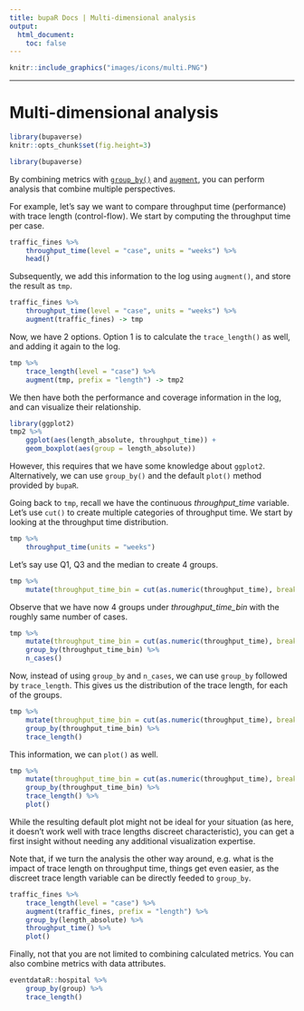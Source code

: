 ```yaml
---
title: bupaR Docs | Multi-dimensional analysis
output: 
  html_document: 
    toc: false
---
```


```r
knitr::include_graphics("images/icons/multi.PNG")
```

***

# Multi-dimensional analysis

```r
library(bupaverse)
knitr::opts_chunk$set(fig.height=3)
```

```r
library(bupaverse)
```

By combining metrics with [`group_by()`](wrangling.html#group_by) and [`augment`](augment.html), you can perform analysis that combine multiple perspectives. 

For example, let's say we want to compare throughput time (performance) with trace length (control-flow). We start by computing the throughput time per case. 

```r
traffic_fines %>%
	throughput_time(level = "case", units = "weeks") %>%
	head()
```
Subsequently, we add this information to the log using `augment()`, and store the result as `tmp`. 

```r
traffic_fines %>%
	throughput_time(level = "case", units = "weeks") %>%
	augment(traffic_fines) -> tmp
```

Now, we have 2 options. Option 1 is to calculate the `trace_length()` as well, and adding it again to the log. 

```r
tmp %>%
	trace_length(level = "case") %>%
	augment(tmp, prefix = "length") -> tmp2
```

We then have both the performance and coverage information in the log, and can visualize their relationship. 

```r
library(ggplot2)
tmp2 %>%
	ggplot(aes(length_absolute, throughput_time)) +
	geom_boxplot(aes(group = length_absolute))
```
However, this requires that we have some knowledge about `ggplot2`. Alternatively, we can use `group_by()` and the default `plot()` method provided by `bupaR`.

Going back to `tmp`, recall we have the continuous _throughput_time_ variable. Let's use `cut()` to create multiple categories of throughput time. We start by looking at the throughput time distribution.

```r
tmp %>%
	throughput_time(units = "weeks")
```

Let's say use Q1, Q3 and the median to create 4 groups. 

```r
tmp %>%
	mutate(throughput_time_bin = cut(as.numeric(throughput_time), breaks = c(-Inf, 1, 17.85, 85.14, Inf)))
```

Observe that we have now 4 groups under _throughput_time_bin_ with the roughly same number of cases. 

```r
tmp %>%
	mutate(throughput_time_bin = cut(as.numeric(throughput_time), breaks = c(-Inf, 1, 17.85, 85.14, Inf))) %>%
	group_by(throughput_time_bin) %>%
	n_cases()
```

Now, instead of using `group_by` and `n_cases`, we can use `group_by` followed by `trace_length`. This gives us the distribution of the trace length, for each of the groups. 

```r
tmp %>%
	mutate(throughput_time_bin = cut(as.numeric(throughput_time), breaks = c(-Inf, 1, 17.85, 85.14, Inf))) %>%
	group_by(throughput_time_bin) %>%
	trace_length()
```

This information, we can `plot()` as well. 

```r
tmp %>%
	mutate(throughput_time_bin = cut(as.numeric(throughput_time), breaks = c(-Inf, 1, 17.85, 85.14, Inf))) %>%
	group_by(throughput_time_bin) %>%
	trace_length() %>%
	plot()
```
While the resulting default plot might not be ideal for your situation (as here, it doesn't work well with trace lengths discreet characteristic), you can get a first insight without needing any additional visualization expertise. 

Note that, if we turn the analysis the other way around, e.g. what is the impact of trace length on throughput time, things get even easier, as the discreet trace length variable can be directly feeded to `group_by`. 

```r
traffic_fines %>%
	trace_length(level = "case") %>%
	augment(traffic_fines, prefix = "length") %>%
	group_by(length_absolute) %>%
	throughput_time() %>%
	plot()
```

Finally, not that you are not limited to combining calculated metrics. You can also combine metrics with data attributes. 

```r
eventdataR::hospital %>%
	group_by(group) %>%
	trace_length()
```


